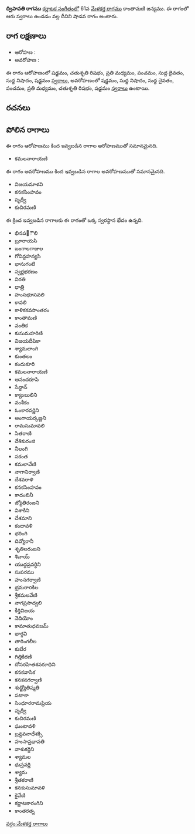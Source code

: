 {{Infobox ragam
	| name          	= ద్విపావతి
	| synonym	    	= 
	| mela          	= 
	| chakra        	= 
	| janaka        	= 
	| type          	= శాడవ
	| arohanam      	= {{svaraC|S|R2|M2|P|D1|N1|S'}} 
	| avarohanam    	= {{svaraC|S'|N1|D1|P|M2|R2|S}}
	| jeeva         	=
	| chhaya        	=
	| nyasa         	=
	| vishesha      	= 
	| equivalent  		= 
}}
{{కర్ణాటక సంగీత రాగాలు}}
'''ద్విపావతి రాగము''' [[కర్ణాటక సంగీతం]]లో 61వ [[మేళకర్త రాగము]] కాంతామణి జన్యము.  ఈ రాగంలో ఆరు స్వరాలు ఉండడం వల్ల దీనిని షాడవ రాగం అంటారు.


==రాగ లక్షణాలు==


* ఆరోహణ : {{svaraC|S|R2|M2|P|D1|N1|S'}} 
* అవరోహణ : {{svaraC|S'|N1|D1|P|M2|R2|S}}

ఈ రాగం ఆరోహణంలో షడ్జమం, చతుశృతి రిషభం, ప్రతి మధ్యమం, పంచమం, సుద్ద దైవతం, సుద్ద నిషాదం, షడ్జమం [[స్వరాలు]], అవరోహణంలో షడ్జమం, సుద్ద నిషాదం, సుద్ద దైవతం, పంచమం, ప్రతి మధ్యమం, చతుశృతి రిషభం, షడ్జమం [[స్వరాలు]] ఉంటాయి.

==రచనలు==



==పోలిన రాగాలు==
ఈ రాగం ఆరోహణము కింద ఇవ్వబడిన రాగాల ఆరోహణముతో సమానమైనది.
* కమలనారాయణి

ఈ రాగం అవరోహణము కింద ఇవ్వబడిన రాగాల అవరోహణముతో సమానమైనది.
* విజయమాళవి
* కనకసింహవం
* పృథ్వీ
* కుచిరమణి

ఈ క్రింద ఇవ్వబడిన రాగాలకు ఈ రాగంతో ఒక్క స్వరస్థాన భేదం ఉన్నది.
* భినప఩ౌలి
* బ్రూరాయసి
* బంగాలగాజుల
* గోవిన్దహన్యసి
* భానుగంటి
* స్వర్ణభరణం
* విరతి
* ధాత్రి
* హంసభూసవలి
* కావలి
* కాళికకవసాంతరం
* కాంతామణి
* వంతిక
* కుసుమహరిణి
* విజయదీపికా
* శ్యామలాంగి
* కుంతలం
* కందుకూరి
* కమలనారాయణి
* ఆనందరూపి
* సేన్దాన్
* క్యాంబులిని
* వంశీకం
* ఓంకారవర్ణిని
* అంగాయర్కణ్ణని
* రామసుమావలి
* సితరాణి
* దేశికురంజి
* నీలంగి
* సకంత
* కమలావేణి
* నాగానిర్వాణి
* దేశవరాళి
* కనకసింహవం
* కాదంబినీ
* జ్యోతిరంజని
* విశాకిని
* దేశమాని
* కందావళి
* భరింగి
* దివ్యోరానీ
* శృతిలరంజని
* శివాయ్
* యుద్ధప్రవర్ధిని
* సుపరము
* హంసగర్వాణి
* భ్రమరాoకిల
* శ్రీకమలవేణి
* నాగప్రసాద్వలి
* కీర్తివిజయ
* నెదియోం
* కామాతుధవజమ్
* భార్గవి
* తారింగలీల
* కుబేర
* గిత్తికిరణి
* దోసరహితశవరూధిని
* కనకవాసిక
* కనకనగర్వాణి
* శుధ్జ్యోతిష్మతి
* పటాకా
* సింధూరరామప్రియ
* పృథ్వీ
* కుచిరమణి
* ఘంటావళి
* బ్రన్దవనాధేశక్సి
* హంసాప్రభావతి
* వాశుకర్దిని
* శ్యామల
* ధుస్రవర్ణి
* శ్యామ
* శ్రీతకరాణి
* కనకుసుమావళి
* కైవేణి
* కర్ణాటకారంగిని
* కాంతరత్న



[[వర్గం:మేళకర్త రాగాలు]]
